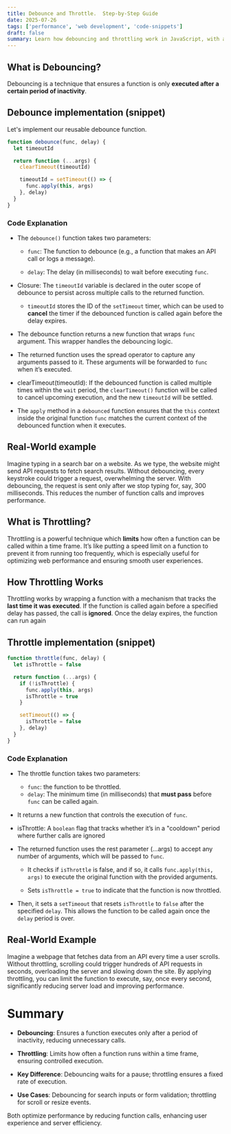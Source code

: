 ```yaml
---
title: Debounce and Throttle.  Step-by-Step Guide
date: 2025-07-26
tags: ['performance', 'web development', 'code-snippets']
draft: false
summary: Learn how debouncing and throttling work in JavaScript, with a detailed implementation and line-by-line explanation.
---
```


## What is Debouncing?

Debouncing is a technique that ensures a function is only **executed after a certain period of inactivity**.

## Debounce implementation (snippet)

Let's implement our reusable debounce function.

```js
function debounce(func, delay) {
  let timeoutId

  return function (...args) {
    clearTimeout(timeoutId)

    timeoutId = setTimeout(() => {
      func.apply(this, args)
    }, delay)
  }
}
```

### Code Explanation

- The `debounce()` function takes two parameters:

  - `func`: The function to debounce (e.g., a function that makes an API call or logs a message).

  - `delay`: The delay (in milliseconds) to wait before executing `func`.

- Closure: The `timeoutId` variable is declared in the outer scope of debounce to persist across multiple calls to the returned function.

  - `timeoutId` stores the ID of the `setTimeout` timer, which can be used to **cancel** the timer if the debounced function is called again before the delay expires.

- The debounce function returns a new function that wraps `func` argument. This wrapper handles the debouncing logic.

- The returned function uses the spread operator to capture any arguments passed to it. These arguments will be forwarded to `func` when it’s executed.

- clearTimeout(timeoutId): If the debounced function is called multiple times within the `wait` period, the `clearTimeout()` function will be called to cancel upcoming execution, and the new `timeoutId` will be settled.

- The `apply` method in a `debounced` function ensures that the `this` context inside the original function `func` matches the current context of the debounced function when it executes.

## Real-World example

Imagine typing in a search bar on a website. As we type, the website might send API requests to fetch search results. Without debouncing, every keystroke could trigger a request, overwhelming the server. With debouncing, the request is sent only after we stop typing for, say, 300 milliseconds. This reduces the number of function calls and improves performance.

<div className="h-[1px] w-full bg-neutral-300 dark:bg-neutral-700"></div>

## What is Throttling?

Throttling is a powerful technique which **limits** how often a function can be called within a time frame. It’s like putting a speed limit on a function to prevent it from running too frequently, which is especially useful for optimizing web performance and ensuring smooth user experiences.

## How Throttling Works

Throttling works by wrapping a function with a mechanism that tracks the **last time it was executed**. If the function is called again before a specified delay has passed, the call is **ignored**. Once the delay expires, the function can run again

## Throttle implementation (snippet)

```js
function throttle(func, delay) {
  let isThrottle = false

  return function (...args) {
    if (!isThrottle) {
      func.apply(this, args)
      isThrottle = true
    }

    setTimeout(() => {
      isThrottle = false
    }, delay)
  }
}
```

### Code Explanation

- The throttle function takes two parameters:
  - `func`: the function to be throttled.
  - `delay`: The minimum time (in milliseconds) that **must pass** before `func` can be called again.
- It returns a new function that controls the execution of `func`.

- isThrottle: A `boolean` flag that tracks whether it’s in a "cooldown" period where further calls are ignored

- The returned function uses the rest parameter (...args) to accept any number of arguments, which will be passed to `func`.

  - It checks if `isThrottle` is false, and if so, it calls `func.apply(this, args)` to execute the original function with the provided arguments.

  - Sets `isThrottle = true` to indicate that the function is now throttled.

- Then, it sets a `setTimeout` that resets `isThrottle` to `false` after the specified `delay`. This allows the function to be called again once the `delay` period is over.

## Real-World Example

Imagine a webpage that fetches data from an API every time a user scrolls. Without throttling, scrolling could trigger hundreds of API requests in seconds, overloading the server and slowing down the site. By applying throttling, you can limit the function to execute, say, once every second, significantly reducing server load and improving performance.

# Summary

- **Debouncing**: Ensures a function executes only after a period of inactivity, reducing unnecessary calls.

- **Throttling**: Limits how often a function runs within a time frame, ensuring controlled execution.

- **Key Difference**: Debouncing waits for a pause; throttling ensures a fixed rate of execution.

- **Use Cases**: Debouncing for search inputs or form validation; throttling for scroll or resize events.

Both optimize performance by reducing function calls, enhancing user experience and server efficiency.
